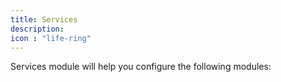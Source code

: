 ---
title: Services
description: 
icon : "life-ring" 
---

Services module will help you configure the following modules:

<Card title="Access" icon="square-3" href="https://nano.mintlify.app/Dashboard/swdconfiguration"> </Card>

<Card title="Nanoheal Update" icon="square-3" href="https://nano.mintlify.app/Dashboard/patchmanagmentconfig"> </Card>
